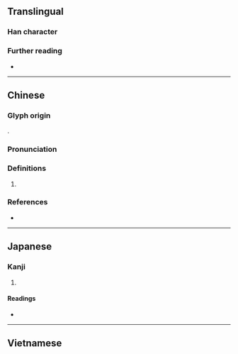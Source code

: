 {{character info}}
==Translingual==

===Han character===
{{Han char|rn=38|rad=女|as=09|sn=12|four=47494|canj=VNHD|ids=⿰女柔}}

===Further reading===
* {{Han ref|kx=0266.160|dkj=06477|dj=0533.210|hdz=21070.040|uh=5A83|ud=23171|bh=D8C6|bd=55494}}

----

==Chinese==
{{zh-forms}}

===Glyph origin===
{{Han compound|女|柔|c1=s|c2=p|ls=psc|t1=woman}}.

===Pronunciation===
{{zh-pron
|m=róu
|c=jau4
|mc=y
|oc=y
|cat=
}}

===Definitions===
{{head|zh|Han character}}

# {{rfdef|zh}}

===References===
* {{R:yue:Hanzi}}

----

==Japanese==

===Kanji===
{{ja-kanji|grade=|rs=女09}}

# {{rfdef|ja|sort=女09}}

====Readings====
* {{ja-readings|on=[[じゅう]] (jū), [[にゅ]] (nyu)|kun=}}

----

==Vietnamese==
{{vi-readings|reading=nho|rs=木9}}